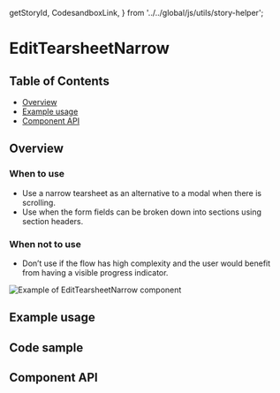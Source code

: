   getStoryId,
  CodesandboxLink,
} from '../../global/js/utils/story-helper';

# EditTearsheetNarrow

## Table of Contents

- [Overview](#overview)
- [Example usage](#example-usage)
- [Component API](#component-api)

## Overview

### When to use

- Use a narrow tearsheet as an alternative to a modal when there is scrolling.
- Use when the form fields can be broken down into sections using section
  headers.

### When not to use

- Don’t use if the flow has high complexity and the user would benefit from
  having a visible progress indicator.

<img src={narrowTearsheet} alt="Example of EditTearsheetNarrow component" />

## Example usage

<!-- TODO: One example per designed use case. -->

<Canvas>
  <Story
    id={getStoryId(EditTearsheetNarrow.displayName, 'edit-tearsheet-narrow')}
  />
</Canvas>

## Code sample

<CodesandboxLink exampleDirectory="CreateTearsheetNarrow" />

## Component API

<ArgsTable />
